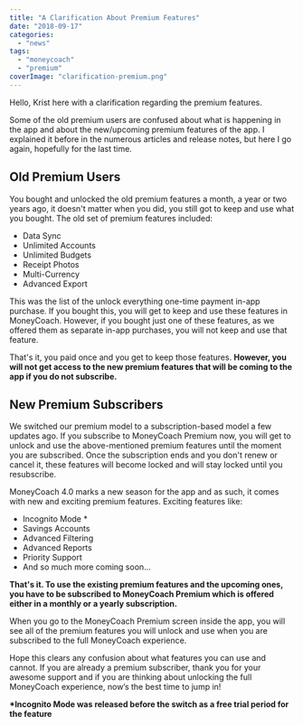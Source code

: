 ```yaml
---
title: "A Clarification About Premium Features"
date: "2018-09-17"
categories: 
  - "news"
tags: 
  - "moneycoach"
  - "premium"
coverImage: "clarification-premium.png"
---
```


Hello, Krist here with a clarification regarding the premium features.

Some of the old premium users are confused about what is happening in the app and about the new/upcoming premium features of the app. I explained it before in the numerous articles and release notes, but here I go again, hopefully for the last time.

## Old Premium Users

You bought and unlocked the old premium features a month, a year or two years ago, it doesn't matter when you did, you still got to keep and use what you bought. The old set of premium features included:

- Data Sync
- Unlimited Accounts
- Unlimited Budgets
- Receipt Photos
- Multi-Currency
- Advanced Export

This was the list of the unlock everything one-time payment in-app purchase. If you bought this, you will get to keep and use these features in MoneyCoach. However, if you bought just one of these features, as we offered them as separate in-app purchases, you will not keep and use that feature.

That's it, you paid once and you get to keep those features. **However, you will not get access to the new premium features that will be coming to the app if you do not subscribe.**

## New Premium Subscribers

We switched our premium model to a subscription-based model a few updates ago. If you subscribe to MoneyCoach Premium now, you will get to unlock and use the above-mentioned premium features until the moment you are subscribed. Once the subscription ends and you don't renew or cancel it, these features will become locked and will stay locked until you resubscribe.

MoneyCoach 4.0 marks a new season for the app and as such, it comes with new and exciting premium features. Exciting features like:

- Incognito Mode \*
- Savings Accounts
- Advanced Filtering
- Advanced Reports
- Priority Support
- And so much more coming soon...

**That's it. To use the existing premium features and the upcoming ones, you have to be subscribed to MoneyCoach Premium which is offered either in a monthly or a yearly subscription.**

When you go to the MoneyCoach Premium screen inside the app, you will see all of the premium features you will unlock and use when you are subscribed to the full MoneyCoach experience.

Hope this clears any confusion about what features you can use and cannot. If you are already a premium subscriber, thank you for your awesome support and if you are thinking about unlocking the full MoneyCoach experience, now’s the best time to jump in! 

**\*Incognito Mode was released before the switch as a free trial period for the feature**
